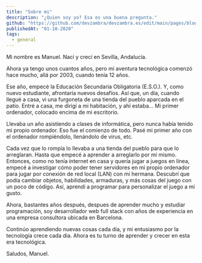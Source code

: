 ```yaml
---
title: "Sobre mi"
description: "¿Quien soy yo? Esa es una buena pregunta."
github: "https://github.com/devzambra/devzambra.es/edit/main/pages/blog/sobre-mi.mdx"
publishedAt: "01-10-2020"
tags:
  - general
---
```


Mi nombre es Manuel. Nací y crecí en Sevilla, Andalucía.

Ahora ya tengo unos cuantos años, pero mi aventura tecnológica comenzó hace mucho, allá por 2003, cuando tenía 12 años.

Ese año, empecé la Educación Secundaria Obligatoria (E.S.O.). Y, como nuevo estudiante, afrontaría nuevos desafíos.
Así que, un día, cuando llegué a casa, vi una furgoneta de una tienda del pueblo aparcada en el patio.
Entré a casa, me dirigí a mi habitación, y ahí estaba… Mi primer ordenador, colocado encima de mi escritorio.

Llevaba un año asistiendo a clases de informática, pero nunca había tenido mi propio ordenador. Eso fue el comienzo de todo.
Pasé mi primer año con el ordenador rompiéndolo, llenándolo de virus, etc.

Cada vez que lo rompía lo llevaba a una tienda del pueblo para que lo arreglaran. Hasta que empecé a aprender a arreglarlo por mí mismo.
Entonces, como no tenía internet en casa y quería jugar a juegos en línea, empecé a investigar cómo poder tener servidores en mi propio ordenador para jugar por conexión de red local (LAN) con mi hermana. Descubrí que podía cambiar objetos, habilidades, armaduras, y más cosas del juego con un poco de código.
Así, aprendí a programar para personalizar el juego a mi gusto.

Ahora, bastantes años después, despues de aprender mucho y estudiar programación, soy desarrollador web full stack con años de experiencia en una empresa consultora ubicada en Barcelona.

Continúo aprendiendo nuevas cosas cada día, y mi entusiasmo por la tecnología crece cada dia.
Ahora es tu turno de aprender y crecer en esta era tecnológica.

Saludos,
Manuel.

